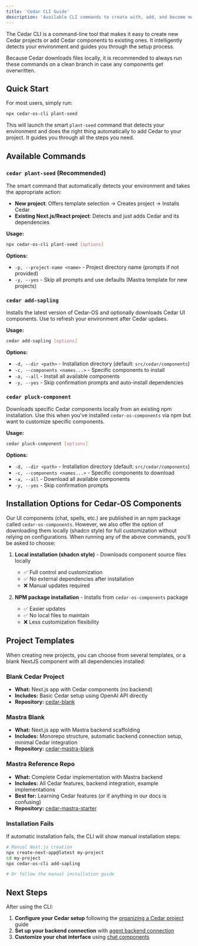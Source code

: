 ```yaml
---
title: 'Cedar CLI Guide'
description: 'Available CLI commands to create with, add, and become more advanced with Cedar'
---
```


The Cedar CLI is a command-line tool that makes it easy to create new Cedar projects or add Cedar components to existing ones. It intelligently detects your environment and guides you through the setup process.

<Info>
	Because Cedar downloads files locally, it is recommended to always run these
	commands on a clean branch in case any components get overwritten.
</Info>

## Quick Start

For most users, simply run:

```bash
npx cedar-os-cli plant-seed
```

This will launch the smart `plant-seed` command that detects your environment and does the right thing automatically to add Cedar to your project. It guides you through all the steps you need.

## Available Commands

### `cedar plant-seed` (Recommended)

The smart command that automatically detects your environment and takes the appropriate action:

- **New project**: Offers template selection → Creates project → Installs Cedar
- **Existing Next.js/React project**: Detects and just adds Cedar and its dependencies

**Usage:**

```bash
npx cedar-os-cli plant-seed [options]
```

**Options:**

- `-p, --project-name <name>` - Project directory name (prompts if not provided)
- `-y, --yes` - Skip all prompts and use defaults (Mastra template for new projects)

### `cedar add-sapling`

Installs the latest version of Cedar-OS and optionally downloads Cedar UI components. Use to refresh your environment after Cedar updaes.

**Usage:**

```bash
cedar add-sapling [options]
```

**Options:**

- `-d, --dir <path>` - Installation directory (default: `src/cedar/components`)
- `-c, --components <names...>` - Specific components to install
- `-a, --all` - Install all available components
- `-y, --yes` - Skip confirmation prompts and auto-install dependencies

### `cedar pluck-component`

Downloads specific Cedar components locally from an existing npm installation. Use this when you've installed `cedar-os-components` via npm but want to customize specific components.

**Usage:**

```bash
cedar pluck-component [options]
```

**Options:**

- `-d, --dir <path>` - Installation directory (default: `src/cedar/components`)
- `-c, --components <names...>` - Specific components to download
- `-a, --all` - Download all available components
- `-y, --yes` - Skip confirmation prompts

## Installation Options for Cedar-OS Components

Our UI components (chat, spells, etc.) are published in an npm package called `cedar-os-components`. However, we also offer the option of downloading them locally (shadcn style) for full customization without relying on configurations. When running any of the above commands, you'll be asked to choose:

1. **Local installation (shadcn style)** - Downloads component source files locally

   - ✅ Full control and customization
   - ✅ No external dependencies after installation
   - ❌ Manual updates required

2. **NPM package installation** - Installs from `cedar-os-components` package
   - ✅ Easier updates
   - ✅ No local files to maintain
   - ❌ Less customization flexibility

## Project Templates

When creating new projects, you can choose from several templates, or a blank NextJS component with all dependencies installed:

### Blank Cedar Project

- **What:** Next.js app with Cedar components (no backend)
- **Includes:** Basic Cedar setup using OpenAI API directly
- **Repository:** [cedar-blank](https://github.com/CedarCopilot/cedar-blank)

### Mastra Blank

- **What:** Next.js app with Mastra backend scaffolding
- **Includes:** Monorepo structure, automatic backend connection setup, minimal Cedar integration
- **Repository:** [cedar-mastra-blank](https://github.com/CedarCopilot/cedar-mastra-blank)

### Mastra Reference Repo

- **What:** Complete Cedar implementation with Mastra backend
- **Includes:** All Cedar features, backend integration, example implementations
- **Best for:** Learning Cedar features (or if anything in our docs is confusing)
- **Repository:** [cedar-mastra-starter](https://github.com/CedarCopilot/cedar-mastra-starter)

### Installation Fails

If automatic installation fails, the CLI will show manual installation steps:

```bash
# Manual Next.js creation
npx create-next-app@latest my-project
cd my-project
npx cedar-os-cli add-sapling

# Or follow the manual installation guide
```

## Next Steps

After using the CLI:

1. **Configure your Cedar setup** following the [organizing a Cedar project](/getting-started/organizing-a-cedar-project) guide
2. **Set up your backend connection** with [agent backend connection](/agent-backend-connection/agent-backend-connection)
3. **Customize your chat interface** using [chat components](/chat/chat-components)

